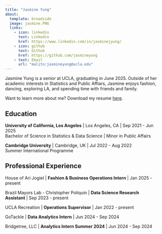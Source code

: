 ```yaml
---
title: "Jasmine Yung"
about:
  template: broadside
  image: jasmine.PNG
  links:
    - icon: linkedin
      text: Linkedin
      href: https://www.linkedin.com/in/jasminejyung/
    - icon: github
      text: Github
      href: https://github.com/jasmineyung
    - text: Email
      url: "malito:jasmineyung@ucla.edu"
---
```


Jasmine Yung is a senior at UCLA, graduating in June 2025. Outside of her academic interests in Statistics and Public Affiars, Jasmine enjoys fashion, dancing, exploring LA, and spending time with friends and family. 

Want to learn more about me? Download my resume [here](/Jasmine_Yung_resume.pdf).

## Education

**University of California, Los Angeles** \| Los Angeles, CA \| Sep 2021 - Jun 2025\
Bachelor of Science in Statistics & Data Science \| Minor in Public Affairs

**Cambridge University** \| Cambridge, UK \| Jul 2022 - Aug 2022\
Summer International Programme

## Professional Experience

House of Ari Jogiel \| **Fashion & Business Operations Intern** \| Jan 2025 - present

Brazil Mayors Lab - Christopher Poliquin \| **Data Science Research Assistant** \| Sep 2023 - present

UCLA Recreation \| **Operations Supervisor** \| Jan 2022 - present

GoTackle \| **Data Analytics Intern** \| Jun 2024 - Sep 2024

Bridgetree, LLC \| **Analytics Intern Summer 2024** \| Jun 2024 - Sep 2024
